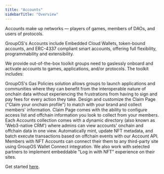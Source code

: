 ```yaml
---
title: "Accounts"
sidebarTitle: "Overview"
---
```


Accounts make up networks — players of games, members of DAOs, and users of protocols.

GroupOS's Accounts include Embedded Cloud Wallets, token-bound accounts, and ERC-4337 compliant smart accounts, offering full flexibility, programmability and extensibility.

We provide out-of-the-box toolkit groups need to gaslessly onboard and activate accounts to games, applications, and/or protocols. The toolkit includes:

<CardGroup cols={1}>
  <Card title="Gasless Member Experience" icon="square-1" color="#ad72ff">
    GroupOS's Gas Policies solution allows groups to launch applications and
    communities where they can benefit from the interoperable nature of onchain
    data without experiencing the frustrations from having to sign and pay fees
    for every action they take.
  </Card>
  <Card title="Brandable Claim Page" icon="square-2" color="#ad72ff">
    Design and customize the Claim Page ("Claim your onchain profile") to match
    with your brand and collect members' information. Claim Page comes with the
    ability to configure access list and offchain information you look to
    collect from your members.
  </Card>
  <Card title="Dynamic Directory" icon="square-3" color="#ad72ff">
    Each Accounts collection comes with a dynamic directory (also known as
    'Web3-native CRM') where admins can view accounts' onchain and offchain data
    in one view.
  </Card>
  <Card title="Automation via API" icon="square-4" color="#ad72ff">
    Automatically mint, update NFT metadata, and batch execute transactions
    based on offchain events with our Account API.
  </Card>
  <Card title="Connect as NFT" icon="square-5" color="#ad72ff">
    Members with NFT Accounts can connect their them to any third-party site
    using GroupOS Wallet Connect integration. We also work with selected
    partners to implement embeddable "Log in with NFT" experience on their
    sites.
  </Card>
</CardGroup>

Get started [here](https://groupos.xyz/collection/new?step=general).
